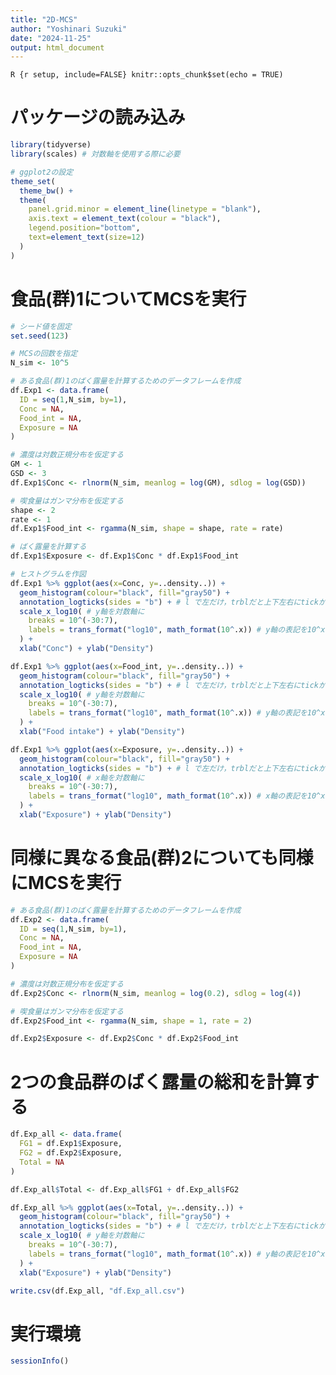 ---
title: "2D-MCS"
author: "Yoshinari Suzuki"
date: "2024-11-25"
output: html_document
---

```R {r setup, include=FALSE}
knitr::opts_chunk$set(echo = TRUE)
```

# パッケージの読み込み
```r
library(tidyverse) 
library(scales) # 対数軸を使用する際に必要

# ggplot2の設定
theme_set(
  theme_bw() +
  theme(
    panel.grid.minor = element_line(linetype = "blank"), 
    axis.text = element_text(colour = "black"),
    legend.position="bottom",
    text=element_text(size=12)
  )
)
```

# 食品(群)1についてMCSを実行
```{r}
# シード値を固定
set.seed(123)

# MCSの回数を指定
N_sim <- 10^5

# ある食品(群)1のばく露量を計算するためのデータフレームを作成
df.Exp1 <- data.frame(
  ID = seq(1,N_sim, by=1),
  Conc = NA,
  Food_int = NA,
  Exposure = NA
)

# 濃度は対数正規分布を仮定する
GM <- 1
GSD <- 3
df.Exp1$Conc <- rlnorm(N_sim, meanlog = log(GM), sdlog = log(GSD))

# 喫食量はガンマ分布を仮定する
shape <- 2
rate <- 1
df.Exp1$Food_int <- rgamma(N_sim, shape = shape, rate = rate)

# ばく露量を計算する
df.Exp1$Exposure <- df.Exp1$Conc * df.Exp1$Food_int

# ヒストグラムを作図
df.Exp1 %>% ggplot(aes(x=Conc, y=..density..)) +
  geom_histogram(colour="black", fill="gray50") +
  annotation_logticks(sides = "b") + # l で左だけ，trblだと上下左右にtickが入る
  scale_x_log10( # y軸を対数軸に
    breaks = 10^(-30:7),
    labels = trans_format("log10", math_format(10^.x)) # y軸の表記を10^x
  ) +
  xlab("Conc") + ylab("Density")

df.Exp1 %>% ggplot(aes(x=Food_int, y=..density..)) +
  geom_histogram(colour="black", fill="gray50") +
  annotation_logticks(sides = "b") + # l で左だけ，trblだと上下左右にtickが入る
  scale_x_log10( # y軸を対数軸に
    breaks = 10^(-30:7),
    labels = trans_format("log10", math_format(10^.x)) # y軸の表記を10^x
  ) +
  xlab("Food intake") + ylab("Density")

df.Exp1 %>% ggplot(aes(x=Exposure, y=..density..)) +
  geom_histogram(colour="black", fill="gray50") +
  annotation_logticks(sides = "b") + # l で左だけ，trblだと上下左右にtickが入る
  scale_x_log10( # x軸を対数軸に
    breaks = 10^(-30:7),
    labels = trans_format("log10", math_format(10^.x)) # x軸の表記を10^xに
  ) +
  xlab("Exposure") + ylab("Density")
```

# 同様に異なる食品(群)2についても同様にMCSを実行
```{r}
# ある食品(群)1のばく露量を計算するためのデータフレームを作成
df.Exp2 <- data.frame(
  ID = seq(1,N_sim, by=1),
  Conc = NA,
  Food_int = NA,
  Exposure = NA
)

# 濃度は対数正規分布を仮定する
df.Exp2$Conc <- rlnorm(N_sim, meanlog = log(0.2), sdlog = log(4))

# 喫食量はガンマ分布を仮定する
df.Exp2$Food_int <- rgamma(N_sim, shape = 1, rate = 2)

df.Exp2$Exposure <- df.Exp2$Conc * df.Exp2$Food_int
```

# 2つの食品群のばく露量の総和を計算する
```{r}
df.Exp_all <- data.frame(
  FG1 = df.Exp1$Exposure,
  FG2 = df.Exp2$Exposure,
  Total = NA
)

df.Exp_all$Total <- df.Exp_all$FG1 + df.Exp_all$FG2

df.Exp_all %>% ggplot(aes(x=Total, y=..density..)) +
  geom_histogram(colour="black", fill="gray50") +
  annotation_logticks(sides = "b") + # l で左だけ，trblだと上下左右にtickが入る
  scale_x_log10( # y軸を対数軸に
    breaks = 10^(-30:7),
    labels = trans_format("log10", math_format(10^.x)) # y軸の表記を10^x
  ) +
  xlab("Exposure") + ylab("Density")

write.csv(df.Exp_all, "df.Exp_all.csv")
```

# 実行環境
```{r}
sessionInfo()
```
